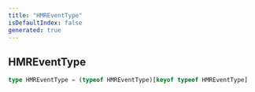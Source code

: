 ```yaml
---
title: "HMREventType"
isDefaultIndex: false
generated: true
---
```



<!-- This file was generated from the CommandKit source. Do not modify. Instead, re-run the "docgen" script -->


## HMREventType

<GenerationInfo sourceFile="packages/commandkit/src/utils/constants.ts" sourceLine="19" packageName="commandkit" />



```ts title="Signature"
type HMREventType = (typeof HMREventType)[keyof typeof HMREventType]
```
